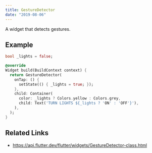 ```yaml
---
title: GestureDetector
date: "2019-08-06"
---
```


A widget that detects gestures.

## Example

```dart liveslice=GestureDetector
bool _lights = false;

@override
Widget build(BuildContext context) {
  return GestureDetector(
    onTap: () {
      setState(() { _lights = true; });
    },
    child: Container(
      color: _lights ? Colors.yellow : Colors.grey,
      child: Text('TURN LIGHTS ${_lights ? 'ON' : 'OFF'}'),
    ),
  );
}
```

## Related Links
- https://api.flutter.dev/flutter/widgets/GestureDetector-class.html
